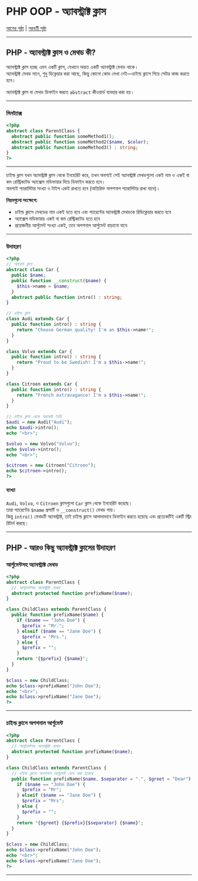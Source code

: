 # PHP OOP - অ্যাবস্ট্রাক্ট ক্লাস

[আগের পৃষ্ঠা](php_oop_constants.asp) | [পরবর্তী পৃষ্ঠা](php_oop_interfaces.asp)

---

## PHP - অ্যাবস্ট্রাক্ট ক্লাস ও মেথড কী?

অ্যাবস্ট্রাক্ট ক্লাস হচ্ছে এমন একটি ক্লাস, যেখানে অন্তত একটি অ্যাবস্ট্রাক্ট মেথড থাকে।  
অ্যাবস্ট্রাক্ট মেথড মানে, শুধু ডিক্লেয়ার করা আছে, কিন্তু কোনো কোড লেখা নেই—চাইল্ড ক্লাসে গিয়ে সেটার কাজ করতে হবে।

অ্যাবস্ট্রাক্ট ক্লাস বা মেথড ডিফাইন করতে `abstract` কীওয়ার্ড ব্যবহার করা হয়।

---

### সিনট্যাক্স

```php
<?php
abstract class ParentClass {
  abstract public function someMethod1();
  abstract public function someMethod2($name, $color);
  abstract public function someMethod3() : string;
}
?>
```

---

চাইল্ড ক্লাস যখন অ্যাবস্ট্রাক্ট ক্লাস থেকে ইনহেরিট করে, তখন অবশ্যই সেই অ্যাবস্ট্রাক্ট মেথডগুলো একই নাম ও একই বা কম রেস্ট্রিকটেড অ্যাক্সেস মডিফায়ার দিয়ে ডিফাইন করতে হবে।  
অবশ্যই প্যারামিটার সংখ্যা ও টাইপ একই রাখতে হবে (অতিরিক্ত অপশনাল প্যারামিটার রাখা যাবে)।

**নিয়মগুলো সংক্ষেপে:**

- চাইল্ড ক্লাসে মেথডের নাম একই হতে হবে এবং প্যারেন্টের অ্যাবস্ট্রাক্ট মেথডকে রিডিক্লেয়ার করতে হবে
- অ্যাক্সেস মডিফায়ার একই বা কম রেস্ট্রিকটেড হতে হবে
- প্রয়োজনীয় আর্গুমেন্ট সংখ্যা একই, তবে অপশনাল আর্গুমেন্ট বাড়ানো যাবে

---

### উদাহরণ

```php
<?php
// প্যারেন্ট ক্লাস
abstract class Car {
  public $name;
  public function __construct($name) {
    $this->name = $name;
  }
  abstract public function intro() : string;
}

// চাইল্ড ক্লাস
class Audi extends Car {
  public function intro() : string {
    return "Choose German quality! I'm an $this->name!";
  }
}

class Volvo extends Car {
  public function intro() : string {
    return "Proud to be Swedish! I'm a $this->name!";
  }
}

class Citroen extends Car {
  public function intro() : string {
    return "French extravagance! I'm a $this->name!";
  }
}

// চাইল্ড ক্লাস থেকে অবজেক্ট তৈরি
$audi = new Audi("Audi");
echo $audi->intro();
echo "<br>";

$volvo = new Volvo("Volvo");
echo $volvo->intro();
echo "<br>";

$citroen = new Citroen("Citroen");
echo $citroen->intro();
?>
```

#### ব্যাখ্যা

`Audi`, `Volvo`, ও `Citroen` ক্লাসগুলো `Car` ক্লাস থেকে ইনহেরিট করেছে।  
তারা প্যারেন্টের `$name` প্রপার্টি ও `__construct()` মেথড পায়।  
কিন্তু `intro()` মেথডটি অ্যাবস্ট্রাক্ট, তাই চাইল্ড ক্লাসে আলাদাভাবে ডিফাইন করতে হয়েছে এবং প্রত্যেকটিই একটি স্ট্রিং রিটার্ন করছে।

---

## PHP - আরও কিছু অ্যাবস্ট্রাক্ট ক্লাসের উদাহরণ

### আর্গুমেন্টসহ অ্যাবস্ট্রাক্ট মেথড

```php
<?php
abstract class ParentClass {
  // আর্গুমেন্টসহ অ্যাবস্ট্রাক্ট মেথড
  abstract protected function prefixName($name);
}

class ChildClass extends ParentClass {
  public function prefixName($name) {
    if ($name == "John Doe") {
      $prefix = "Mr.";
    } elseif ($name == "Jane Doe") {
      $prefix = "Mrs.";
    } else {
      $prefix = "";
    }
    return "{$prefix} {$name}";
  }
}

$class = new ChildClass;
echo $class->prefixName("John Doe");
echo "<br>";
echo $class->prefixName("Jane Doe");
?>
```

---

### চাইল্ড ক্লাসে অপশনাল আর্গুমেন্ট

```php
<?php
abstract class ParentClass {
  // আর্গুমেন্টসহ অ্যাবস্ট্রাক্ট মেথড
  abstract protected function prefixName($name);
}

class ChildClass extends ParentClass {
  // চাইল্ড ক্লাসে অপশনাল আর্গুমেন্ট যোগ করা হয়েছে
  public function prefixName($name, $separator = ".", $greet = "Dear") {
    if ($name == "John Doe") {
      $prefix = "Mr";
    } elseif ($name == "Jane Doe") {
      $prefix = "Mrs";
    } else {
      $prefix = "";
    }
    return "{$greet} {$prefix}{$separator} {$name}";
  }
}

$class = new ChildClass;
echo $class->prefixName("John Doe");
echo "<br>";
echo $class->prefixName("Jane Doe");
?>
```

---
